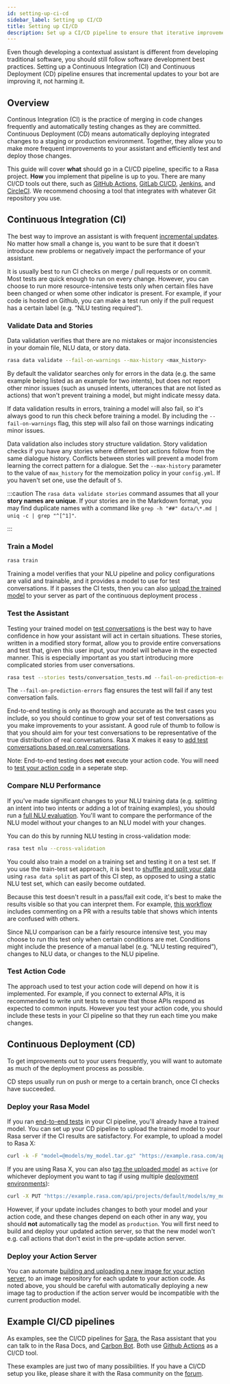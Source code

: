 ```yaml
---
id: setting-up-ci-cd
sidebar_label: Setting up CI/CD
title: Setting up CI/CD
description: Set up a CI/CD pipeline to ensure that iterative improvements to your assistant are tested and deployed with minimum manual effort
---
```


Even though developing a contextual assistant is different from developing traditional
software, you should still follow software development best practices.
Setting up a Continuous Integration (CI) and Continuous Deployment (CD)
pipeline ensures that incremental updates to your bot are improving it, not harming it.

## Overview

Continous Integration (CI) is the practice of merging in code changes
frequently and automatically testing changes as they are committed. Continuous
Deployment (CD) means automatically deploying integrated changes to a staging
or production environment. Together, they allow you to make more frequent improvements
to your assistant and efficiently test and deploy those changes.

This guide will cover **what** should go in a CI/CD pipeline, specific to a
Rasa project. **How** you implement that pipeline is up to you.
There are many CI/CD tools out there, such as [GitHub Actions](https://github.com/features/actions),
[GitLab CI/CD](https://docs.gitlab.com/ee/ci/), [Jenkins](https://www.jenkins.io/doc/), and
[CircleCI](https://circleci.com/docs/2.0/). We recommend choosing a tool that integrates with
whatever Git repository you use.

## Continuous Integration (CI)

The best way to improve an assistant is with frequent [incremental updates](https://rasa.com/docs/rasa-x/fix-problems).
No matter how small a change is, you want to be sure that it doesn't introduce
new problems or negatively impact the performance of your assistant.

It is usually best to run CI checks on merge / pull requests or on commit. Most tests are
quick enough to run on every change. However, you can choose to run more
resource-intensive tests only when certain files have been changed or when some
other indicator is present. For example, if your code is hosted on Github,
you can make a test run only if the pull request has a certain label (e.g. “NLU testing required”).

### Validate Data and Stories

Data validation verifies that there are no mistakes or
major inconsistencies in your domain file, NLU data, or story data.

```bash
rasa data validate --fail-on-warnings --max-history <max_history>
```

By default the validator searches only for errors in the data (e.g. the same
example being listed as an example for two intents), but does not report other
minor issues (such as unused intents, utterances that are not listed as
actions) that won't prevent training a model, but might indicate
messy data.

If data validation results in errors, training a model will also fail, so it's
always good to run this check before training a model. By including the
`--fail-on-warnings` flag, this step will also fail on those warnings indicating minor issues.

Data validation also includes story structure validation.
Story validation checks if you have any
stories where different bot actions follow from the same dialogue history.
Conflicts between stories will prevent a model from learning the correct
pattern for a dialogue. Set the `--max-history` parameter to the value of `max_history` for the
memoization policy in your `config.yml`. If you haven't set one, use the default of `5`.

:::caution
The `rasa data validate stories` command assumes that all your **story names are unique**.
If your stories are in the Markdown format, you may find duplicate names with a command like
`grep -h "##" data/\*.md | uniq -c | grep "^[^1]"`.

:::

### Train a Model

```bash
rasa train
```

Training a model verifies that your NLU pipeline and policy configurations are
valid and trainable, and it provides a model to use for test conversations.
If it passes the CI tests, then you can also [upload the trained model](./setting-up-ci-cd.mdx#uploading-a-model)
to your server as part of the continuous deployment process .

<a aria-hidden="true" tabIndex="-1" className="anchor enhancedAnchor" id="test-the-assistant"></a>

### Test the Assistant

Testing your trained model on [test conversations](./testing-your-assistant.mdx#end-to-end-testing) is the best way to have confidence in how your assistant
will act in certain situations. These stories, written in a modified story
format, allow you to provide entire conversations and test that, given this
user input, your model will behave in the expected manner. This is especially
important as you start introducing more complicated stories from user
conversations.

```bash
rasa test --stories tests/conversation_tests.md --fail-on-prediction-errors
```

The `--fail-on-prediction-errors` flag ensures the test will fail if any test
conversation fails.

End-to-end testing is only as thorough and accurate as the test
cases you include, so you should continue to grow your set of test conversations
as you make improvements to your assistant. A good rule of thumb to follow is that you should aim for your test conversations
to be representative of the true distribution of real conversations.
Rasa X makes it easy to [add test conversations based on real conversations](https://rasa.com/docs/rasa-x/test-assistant/#how-to-create-tests).

Note: End-to-end testing does **not** execute your action code. You will need to
[test your action code](./setting-up-ci-cd.mdx#testing-action-code) in a seperate step.

### Compare NLU Performance

If you've made significant changes to your NLU training data (e.g.
splitting an intent into two intents or adding a lot of training examples), you should run a
[full NLU evaluation](./testing-your-assistant.mdx#nlu-evaluation). You'll want to compare
the performance of the NLU model without your changes to an NLU model with your
changes.

You can do this by running NLU testing in cross-validation mode:

```bash
rasa test nlu --cross-validation
```

You could also train a model on a training set and testing it on a test set. If you use the train-test
set approach, it is best to [shuffle and split your data](./command-line-interface.mdx#train-test-split) using `rasa data split` as part of this CI step, as
opposed to using a static NLU test set, which can easily become outdated.

Because this test doesn't result in a pass/fail exit code, it's best to make
the results visible so that you can interpret them.
For example, [this workflow](https://gist.github.com/amn41/de555c93913a01fbd56df2e2d211862c)
includes commenting on a PR with a results table that shows which intents are confused with others.

Since NLU comparison can be a fairly resource intensive test, you may choose to run this test
only when certain conditions are met. Conditions might include the presence of a manual label (e.g. “NLU
testing required”), changes to NLU data, or changes to the NLU pipeline.

<a aria-hidden="true" tabIndex="-1" className="anchor enhancedAnchor" id="testing-action-code"></a>

### Test Action Code

The approach used to test your action code will depend on how it is
implemented. For example, if you connect to external APIs, it is recommended to write unit tests to ensure
that those APIs respond as expected to common inputs. However you test your action code, you should
include these tests in your CI pipeline so that they run each time you make changes.

## Continuous Deployment (CD)

To get improvements out to your users frequently, you will want to automate as
much of the deployment process as possible.

CD steps usually run on push or merge to a certain branch, once CI checks have
succeeded.

<a aria-hidden="true" tabIndex="-1" className="anchor enhancedAnchor" id="uploading-a-model"></a>

### Deploy your Rasa Model

If you ran [end-to-end tests](./setting-up-ci-cd.mdx#test-the-assistant) in your CI pipeline,
you'll already have a trained model. You can set up your CD pipeline to upload the trained model to your
Rasa server if the CI results are satisfactory. For example, to upload a model to Rasa X:

```bash
curl -k -F "model=@models/my_model.tar.gz" "https://example.rasa.com/api/projects/default/models?api_token={your_api_token}"
```

If you are using Rasa X, you can also [tag the uploaded model](https://rasa.com/docs/rasa-x/api/rasa-x-http-api/#tag/Models/paths/~1projects~1{project_id}~1models~1{model}~1tags~1{tag}/put)
as `active` (or whichever deployment you want to tag if using multiple [deployment environments](https://rasa.com/docs/rasa-x/enterprise/deployment-environments/#)):

```bash
curl -X PUT "https://example.rasa.com/api/projects/default/models/my_model/tags/active"
```

However, if your update includes changes to both your model and your action
code, and these changes depend on each other in any way, you should **not**
automatically tag the model as `production`. You will first need to build and
deploy your updated action server, so that the new model won't e.g. call
actions that don't exist in the pre-update action server.

### Deploy your Action Server

You can automate
[building and uploading a new image for your action server](./how-to-deploy.mdx#building-an-action-server-image),
to an image repository for each
update to your action code. As noted above, you should be careful with
automatically deploying a new image tag to production if the action server
would be incompatible with the current production model.

## Example CI/CD pipelines

As examples, see the CI/CD pipelines for
[Sara](https://github.com/RasaHQ/rasa-demo/blob/master/.github/workflows/build_and_deploy.yml),
the Rasa assistant that you can talk to in the Rasa Docs, and
[Carbon Bot](https://github.com/RasaHQ/carbon-bot/blob/master/.github/workflows/model_ci.yml).
Both use [Github Actions](https://github.com/features/actions) as a CI/CD tool.

These examples are just two of many possibilities. If you have a CI/CD setup you like, please
share it with the Rasa community on the [forum](https://forum.rasa.com).
